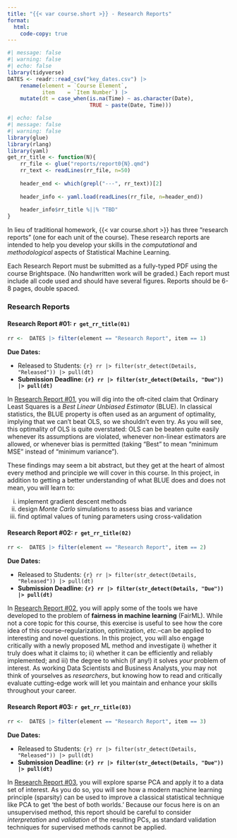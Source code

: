 ```yaml
---
title: "{{< var course.short >}} - Research Reports"
format: 
  html: 
    code-copy: true
---
```


```r
#| message: false
#| warning: false
#| echo: false
library(tidyverse)
DATES <- readr::read_csv("key_dates.csv") |>
    rename(element = `Course Element`,
           item    = `Item Number`) |>
    mutate(dt = case_when(is.na(Time) ~ as.character(Date),
                          TRUE ~ paste(Date, Time)))
```

```r
#| echo: false
#| message: false
#| warning: false
library(glue)
library(rlang)
library(yaml)
get_rr_title <- function(N){
    rr_file <- glue("reports/report0{N}.qmd")
    rr_text <- readLines(rr_file, n=50)
    
    header_end <- which(grepl("---", rr_text))[2]
    
    header_info <- yaml.load(readLines(rr_file, n=header_end))
    
    header_info$rr_title %||% "TBD"
}
```

In lieu of traditional homework, {{< var course.short >}} has three 
"research reports" (one for each unit of the course). These research reports
are intended to help you develop your skills in the *computational* and
*methodological* aspects of Statistical Machine Learning. 


Each Research Report must be submitted as a fully-typed PDF using the
course Brightspace. (No handwritten work will be graded.) Each report
must include all code used and should have several figures. Reports
should be 6-8 pages, double spaced.

### Research Reports

#### Research Report #01: `r get_rr_title(01)`

```r
rr <-  DATES |> filter(element == "Research Report", item == 1)
```

**Due Dates:**

  - Released to Students: `{r} rr |> filter(str_detect(Details, "Released")) |> pull(dt)`
  - **Submission Deadline: `{r} rr |> filter(str_detect(Details, "Due")) |> pull(dt)`**
  
In [Research Report #01](./reports/report01.html), you will dig into
the oft-cited claim that Ordinary Least Squares is a *Best Linear
Unbiased Estimator* (BLUE). In classical statistics, the BLUE property is often
used as an argument of optimality, implying that we can't beat OLS, so we
shouldn't even try. As you will see, this optimality of OLS is quite overstated:
OLS can be beaten quite easily whenever its assumptions are violated, whenever
non-linear estimators are allowed, or whenever bias is permitted (taking "Best"
to mean "minimum MSE" instead of "minimum variance"). 

These findings may seem a bit abstract, but they get at the heart of almost
every method and principle we will cover in this course. In this project,
in addition to getting a better understanding of what BLUE does and does not 
mean, you will learn to: 

i)   implement gradient descent methods
ii)  design *Monte Carlo* simulations to assess bias and variance
iii) find optimal values of tuning parameters using cross-validation


#### Research Report #02: `r get_rr_title(02)`

```r
rr <-  DATES |> filter(element == "Research Report", item == 2)
```

**Due Dates:**

  - Released to Students: `{r} rr |> filter(str_detect(Details, "Released")) |> pull(dt)`
  - **Submission Deadline: `{r} rr |> filter(str_detect(Details, "Due")) |> pull(dt)`**
  
In [Research Report #02](./reports/report02.html), you will apply some of
the tools we have developed to the problem of **fairness in machine learning** 
(FairML). While not a core topic for this course, this exercise is useful to 
see how the core idea of this course--regularization, optimization, *etc.*--can
be applied to interesting and novel questions. In this project, you will also
engage critically with a newly proposed ML method and investigate i) whether
it truly does what it claims to; ii) whether it can be efficiently and reliably
implemented; and iii) the degree to which (if any!) it solves *your* problem
of interest. As working Data Scientists and Business Analysts, you may not 
think of yourselves as *researchers*, but knowing how to read and critically 
evaluate cutting-edge work will let you maintain and enhance your skills
throughout your career. 

#### Research Report #03: `r get_rr_title(03)`

```r
rr <-  DATES |> filter(element == "Research Report", item == 3)
```

**Due Dates:**

  - Released to Students: `{r} rr |> filter(str_detect(Details, "Released")) |> pull(dt)`
  - **Submission Deadline: `{r} rr |> filter(str_detect(Details, "Due")) |> pull(dt)`**
  
In [Research Report #03](./reports/report03.html), you will explore sparse PCA
and apply it to a data set of interest. As you do so, you will see how a modern
machine learning principle (sparsity) can be used to improve a classical
statistical technique like PCA to get 'the best of both worlds.' Because our
focus here is on an unsupervised method, this report should be careful to consider
*interpretation* and *validation* of the resulting PCs, as standard validation
techniques for supervised methods cannot be applied.
